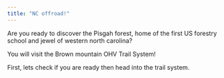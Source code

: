 ```yaml
---
title: "NC offroad!"
---
```



Are you ready to discover the Pisgah forest, home of the first US forestry school and jewel of western north carolina? 

You will visit the Brown mountain OHV Trail System!

First, lets check if you are ready then head into the trail system.  

